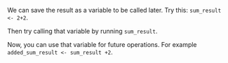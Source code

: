 We can save the result as a variable to be called later. Try this: `sum_result <- 2+2`.

Then try calling that variable by running `sum_result`.
 
Now, you can use that variable for future operations. For example `added_sum_result <- sum_result +2`.




                      